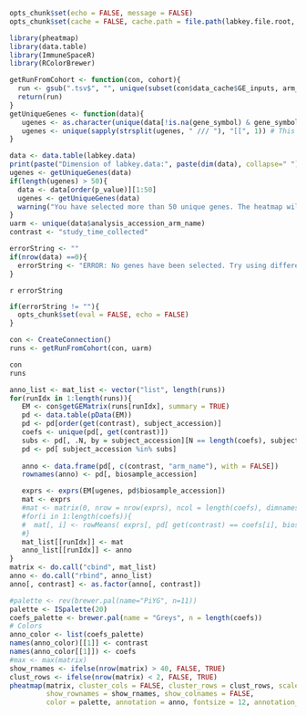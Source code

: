 ```r
opts_chunk$set(echo = FALSE, message = FALSE)
opts_chunk$set(cache = FALSE, cache.path = file.path(labkey.file.root, "cache/Heatmap/"))
```

```r
library(pheatmap)
library(data.table)
library(ImmuneSpaceR)
library(RColorBrewer)
```

```r
getRunFromCohort <- function(con, cohort){
  run <- gsub(".tsv$", "", unique(subset(con$data_cache$GE_inputs, arm_name == cohort)[, "name"]))
  return(run)
}
getUniqueGenes <- function(data){
   ugenes <- as.character(unique(data[!is.na(gene_symbol) & gene_symbol != "NA", gene_symbol]))
   ugenes <- unique(sapply(strsplit(ugenes, " /// "), "[[", 1)) # This is needed until we standardize the gene_names
}
```

```r
data <- data.table(labkey.data)
print(paste("Dimension of labkey.data:", paste(dim(data), collapse=" ")))
ugenes <- getUniqueGenes(data)
if(length(ugenes) > 50){
  data <- data[order(p_value)][1:50]
  ugenes <- getUniqueGenes(data)
  warning("You have selected more than 50 unique genes. The heatmap will only show the top 50 selected genes with the lowest p_value. Try adding filters in the data tab to decrease the number of selected genes.")
}
uarm <- unique(data$analysis_accession_arm_name)
contrast <- "study_time_collected"
```

```r
errorString <- ""
if(nrow(data) ==0){
  errorString <- "ERROR: No genes have been selected. Try using different filtering criteria."
}
```
`r errorString`

```r
if(errorString != ""){
  opts_chunk$set(eval = FALSE, echo = FALSE)
}
```


```r
con <- CreateConnection()
runs <- getRunFromCohort(con, uarm)
```
```r
con
runs
```

```r
anno_list <- mat_list <- vector("list", length(runs))
for(runIdx in 1:length(runs)){
   EM <- con$getGEMatrix(runs[runIdx], summary = TRUE)
   pd <- data.table(pData(EM))
   pd <- pd[order(get(contrast), subject_accession)]
   coefs <- unique(pd[, get(contrast)])
   subs <- pd[, .N, by = subject_accession][N == length(coefs), subject_accession]
   pd <- pd[ subject_accession %in% subs]
   
   anno <- data.frame(pd[, c(contrast, "arm_name"), with = FALSE])
   rownames(anno) <- pd[, biosample_accession]

   exprs <- exprs(EM[ugenes, pd$biosample_accession])
   mat <- exprs
   #mat <- matrix(0, nrow = nrow(exprs), ncol = length(coefs), dimnames = list(rownames(exprs), rownames(anno)))
   #for(i in 1:length(coefs)){
   #  mat[, i] <- rowMeans( exprs[, pd[ get(contrast) == coefs[i], biosample_accession]])   
   #}
   mat_list[[runIdx]] <- mat
   anno_list[[runIdx]] <- anno
}
matrix <- do.call("cbind", mat_list)
anno <- do.call("rbind", anno_list)
anno[, contrast] <- as.factor(anno[, contrast])
```


```r
#palette <- rev(brewer.pal(name="PiYG", n=11))
palette <- ISpalette(20)
coefs_palette <- brewer.pal(name = "Greys", n = length(coefs))
# Colors
anno_color <- list(coefs_palette)
names(anno_color)[[1]] <- contrast
names(anno_color[[1]]) <- coefs
#max <- max(matrix)
show_rnames <- ifelse(nrow(matrix) > 40, FALSE, TRUE)
clust_rows <- ifelse(nrow(matrix) < 2, FALSE, TRUE)
pheatmap(matrix, cluster_cols = FALSE, cluster_rows = clust_rows, scale = "row", 
         show_rownames = show_rnames, show_colnames = FALSE, 
         color = palette, annotation = anno, fontsize = 12, annotation_color = anno_color)
```
